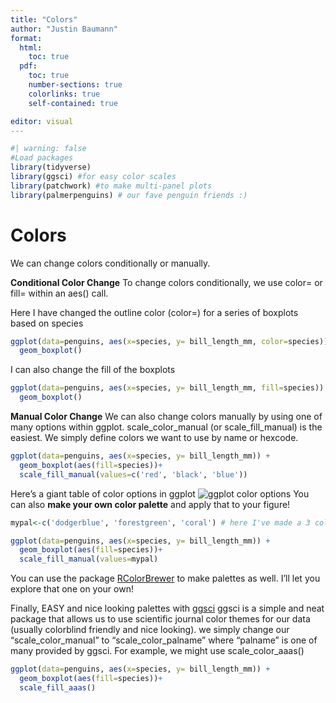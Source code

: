 ```yaml
---
title: "Colors"
author: "Justin Baumann"
format: 
  html:
    toc: true
  pdf:
    toc: true
    number-sections: true
    colorlinks: true
    self-contained: true

editor: visual
---
```


```r
#| warning: false
#Load packages
library(tidyverse)
library(ggsci) #for easy color scales
library(patchwork) #to make multi-panel plots 
library(palmerpenguins) # our fave penguin friends :)
```

# **Colors**

We can change colors conditionally or manually.

**Conditional Color Change** To change colors conditionally, we use color= or fill= within an aes() call.

Here I have changed the outline color (color=) for a series of boxplots based on species

```r
ggplot(data=penguins, aes(x=species, y= bill_length_mm, color=species)) +
  geom_boxplot()
```

I can also change the fill of the boxplots

```r
ggplot(data=penguins, aes(x=species, y= bill_length_mm, fill=species)) +
  geom_boxplot()
```

**Manual Color Change** We can also change colors manually by using one of many options within ggplot. scale_color_manual (or scale_fill_manual) is the easiest. We simply define colors we want to use by name or hexcode.

```r
ggplot(data=penguins, aes(x=species, y= bill_length_mm)) +
  geom_boxplot(aes(fill=species))+
  scale_fill_manual(values=c('red', 'black', 'blue'))

```

Here's a giant table of color options in ggplot ![ggplot color options](images/ggplot_colors.png) You can also **make your own color palette** and apply that to your figure!

```r
mypal<-c('dodgerblue', 'forestgreen', 'coral') # here I've made a 3 color palette

ggplot(data=penguins, aes(x=species, y= bill_length_mm)) +
  geom_boxplot(aes(fill=species))+
  scale_fill_manual(values=mypal)
```

You can use the package [RColorBrewer](https://renenyffenegger.ch/notes/development/languages/R/packages/RColorBrewer/index) to make palettes as well. I'll let you explore that one on your own!

Finally, EASY and nice looking palettes with [ggsci](https://cran.r-project.org/web/packages/ggsci/vignettes/ggsci.html) ggsci is a simple and neat package that allows us to use scientific journal color themes for our data (usually colorblind friendly and nice looking). we simply change our "scale_color_manual" to "scale_color_palname" where "palname" is one of many provided by ggsci. For example, we might use scale_color_aaas()

```r
ggplot(data=penguins, aes(x=species, y= bill_length_mm)) +
  geom_boxplot(aes(fill=species))+
  scale_fill_aaas()
```
